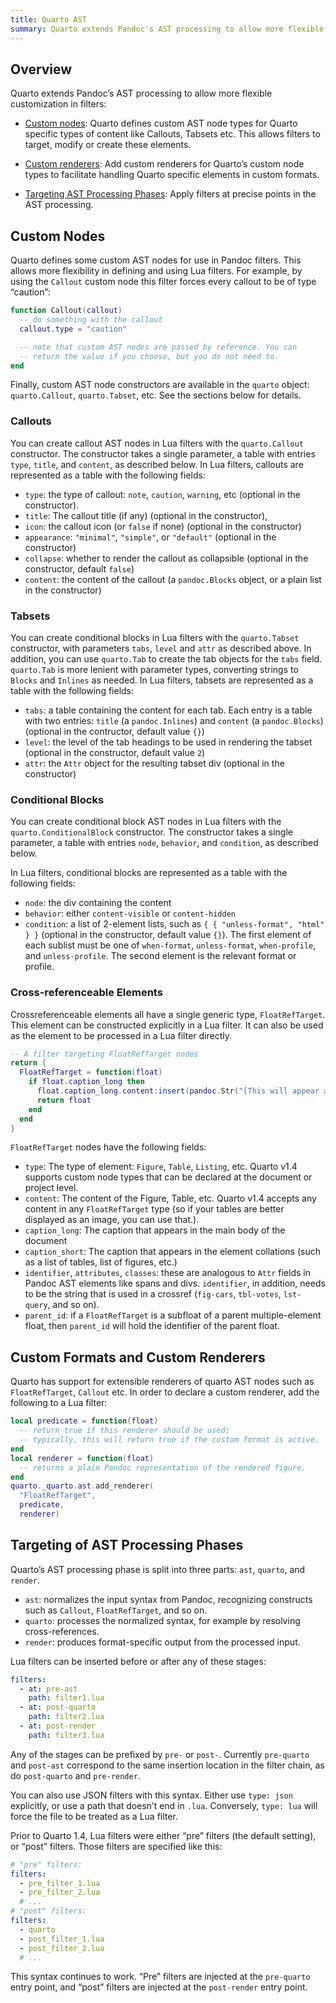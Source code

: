 ```yaml
---
title: Quarto AST 
summary: Quarto extends Pandoc's AST processing to allow more flexible customization in filters
---
```


## Overview

Quarto extends Pandoc's AST processing to allow more flexible customization in filters: 

* [Custom nodes](#custom-nodes): Quarto defines custom AST node types for Quarto specific types of content like Callouts, Tabsets etc. This allows filters to target, modify or create these elements.

* [Custom renderers](#custom-formats-and-custom-renderers): Add custom renderers for Quarto's custom node types to facilitate handling Quarto specific elements in custom formats.

* [Targeting AST Processing Phases](#targeting-of-ast-processing-phases): Apply filters at precise points in the AST processing.

## Custom Nodes

Quarto defines some custom AST nodes for use in Pandoc filters. 
This allows more flexibility in defining and using Lua filters. 
For example, by using the `Callout` custom node this filter forces every callout to be of type "caution":

``` lua
function Callout(callout)
  -- do something with the callout
  callout.type = "caution"

  -- note that custom AST nodes are passed by reference. You can
  -- return the value if you choose, but you do not need to.
end
```

Finally, custom AST node constructors are available in the `quarto` object: `quarto.Callout`, `quarto.Tabset`, etc. See the sections below for details.

### Callouts

You can create callout AST nodes in Lua filters with the `quarto.Callout` constructor. The constructor takes a single parameter, a table with entries `type`, `title`, and `content`, as described below. In Lua filters, callouts are represented as a table with the following fields:

- `type`: the type of callout: `note`, `caution`, `warning`, etc (optional in the constructor).
- `title`: The callout title (if any) (optional in the constructor),
- `icon`: the callout icon (or `false` if none) (optional in the constructor)
- `appearance`: `"minimal"`, `"simple"`, or `"default"` (optional in the constructor)
- `collapse`: whether to render the callout as collapsible (optional in the constructor, default `false`)
- `content`: the content of the callout (a `pandoc.Blocks` object, or a plain list in the constructor)

### Tabsets

You can create conditional blocks in Lua filters with the `quarto.Tabset` constructor, with parameters `tabs`, `level` and `attr` as described above. In
addition, you can use `quarto.Tab` to create the tab objects for the `tabs` field. `quarto.Tab` is more lenient with parameter types, converting strings to `Blocks` and `Inlines` as needed. In Lua filters, tabsets are represented as a table with the following fields:

- `tabs`: a table containing the content for each tab. Each entry is a table with two entries: `title` (a `pandoc.Inlines`) and `content` (a `pandoc.Blocks`) (optional in the contructor, default value `{}`)
- `level`: the level of the tab headings to be used in rendering the tabset (optional in the constructor, default value `2`)
- `attr`: the `Attr` object for the resulting tabset div (optional in the constructor)

### Conditional Blocks

You can create conditional block AST nodes in Lua filters with the `quarto.ConditionalBlock` constructor. The constructor takes a single parameter, a table with entries `node`, `behavior`, and `condition`, as described below.

In Lua filters, conditional blocks are represented as a table with the following fields:

- `node`: the div containing the content
- `behavior`: either `content-visible` or `content-hidden`
- `condition`: a list of 2-element lists, such as `{ { "unless-format", "html" } }` (optional in the constructor, default value `{}`). The first element of each sublist must be one of `when-format`, `unless-format`, `when-profile`, and `unless-profile`. The second element is the relevant format or profile.

### Cross-referenceable Elements

Crossreferenceable elements all have a single generic type, `FloatRefTarget`. 
This element can be constructed explicitly in a Lua filter.
It can also be used as the element to be processed in a Lua filter directly.

```.lua
-- A filter targeting FloatRefTarget nodes
return {
  FloatRefTarget = function(float)
    if float.caption_long then
      float.caption_long.content:insert(pandoc.Str("[This will appear at the beginning of every caption]"))
      return float
    end
  end
}
```

`FloatRefTarget` nodes have the following fields:

- `type`: The type of element: `Figure`, `Table`, `Listing`, etc. Quarto v1.4 supports
  custom node types that can be declared at the document or project level.
- `content`: The content of the Figure, Table, etc. Quarto v1.4
  accepts any content in any `FloatRefTarget` type (so if your tables are better displayed
  as an image, you can use that.).
- `caption_long`: The caption that appears in the main body of the document
- `caption_short`: The caption that appears in the element collations (such as a list of tables, 
  list of figures, etc.)
- `identifier`, `attributes`, `classes`: these are analogous to `Attr` fields in Pandoc AST elements like spans and divs. 
  `identifier`, in addition, needs to be the string that is used in a crossref (`fig-cars`, `tbl-votes`, `lst-query`, and so on).
- `parent_id`: if a `FloatRefTarget` is a subfloat of a parent multiple-element float, then `parent_id` will hold the identifier
  of the parent float.

## Custom Formats and Custom Renderers

Quarto has support for extensible renderers of quarto AST nodes such as `FloatRefTarget`, `Callout` etc.
In order to declare a custom renderer, add the following to a Lua filter:

```lua
local predicate = function(float)
  -- return true if this renderer should be used;
  -- typically, this will return true if the custom format is active.
end
local renderer = function(float)
  -- returns a plain Pandoc representation of the rendered figure.
end
quarto._quarto.ast.add_renderer(
  "FloatRefTarget", 
  predicate, 
  renderer)
```

## Targeting of AST Processing Phases

Quarto's AST processing phase is split into three parts: `ast`, `quarto`, and `render`.

- `ast`: normalizes the input syntax from Pandoc, recognizing constructs such as `Callout`, `FloatRefTarget`, and so on.
- `quarto`: processes the normalized syntax, for example by resolving cross-references.
- `render`: produces format-specific output from the processed input.

Lua filters can be inserted before or after any of these stages:

```yaml
filters:
  - at: pre-ast
    path: filter1.lua
  - at: post-quarto
    path: filter2.lua
  - at: post-render
    path: filter3.lua
```

Any of the stages can be prefixed by `pre-` or `post-`.
Currently `pre-quarto` and `post-ast` correspond to the same insertion location in the filter chain, as do `post-quarto` and `pre-render`.

You can also use JSON filters with this syntax.
Either use `type: json` explicitly, or use a path that doesn't end in `.lua`.
Conversely, `type: lua` will force the file to be treated as a Lua filter.

Prior to Quarto 1.4, Lua filters were either "pre" filters (the default setting), or "post" filters.
Those filters are specified like this:

```yaml
# "pre" filters:
filters:
  - pre_filter_1.lua
  - pre_filter_2.lua  
  # ...
# "post" filters:
filters:
  - quarto
  - post_filter_1.lua
  - post_filter_2.lua  
  # ...
```

This syntax continues to work.
"Pre" filters are injected at the `pre-quarto` entry point, and "post" filters are injected at the `post-render` entry point.

